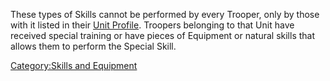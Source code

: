 {{n5-section-skills-and-equipment}}

These types of Skills cannot be performed by every Trooper, only by those with it listed in their [[Unit Profile]]. Troopers belonging to that Unit have received special training or have pieces of Equipment or natural skills that allows them to perform the Special Skill. 

{{n5-section-special-skills}}






[[Category:Skills and Equipment]]